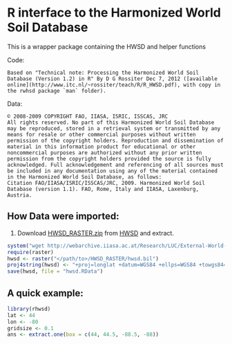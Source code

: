 R interface to the Harmonized World Soil Database
=================================================

This is a wrapper package containing the HWSD and helper functions

Code:

    Based on "Technical note: Processing the Harmonized World Soil Database (Version 1.2) in R" By D G Rossiter Dec 7, 2012 ([available online](http://www.itc.nl/~rossiter/teach/R/R_HWSD.pdf), with copy in the rwhsd package `man` folder).

Data:

    © 2008-2009 COPYRIGHT FAO, IIASA, ISRIC, ISSCAS, JRC 
    All rights reserved. No part of this Harmonized World Soil Database may be reproduced, stored in a retrieval system or transmitted by any means for resale or other commercial purposes without written permission of the copyright holders. Reproduction and dissemination of material in this information product for educational or other noncommercial purposes are authorized without any prior written permission from the copyright holders provided the source is fully acknowledged. Full acknowledgement and referencing of all sources must be included in any documentation using any of the material contained in the Harmonized World Soil Database, as follows:
    Citation FAO/IIASA/ISRIC/ISSCAS/JRC, 2009. Harmonized World Soil Database (version 1.1). FAO, Rome, Italy and IIASA, Laxenburg, Austria.
    


## How Data were imported:

1. Download [HWSD_RASTER.zip](http://webarchive.iiasa.ac.at/Research/LUC/External-World-soil-database/HWSD_Data/HWSD_RASTER.zip) from [HWSD](http://webarchive.iiasa.ac.at/Research/LUC/External-World-soil-database/HTML/HWSD_Data.html?sb=4) and extract.

```r
system("wget http://webarchive.iiasa.ac.at/Research/LUC/External-World-soil-database/HWSD_Data/HWSD_RASTER.zip")
require(raster)
hwsd <- raster("</path/to>/HWSD_RASTER/hwsd.bil")
proj4string(hwsd) <- "+proj=longlat +datum=WGS84 +ellps=WGS84 +towgs84=0,0,0"
save(hwsd, file = "hwsd.RData")
```

## A quick example:

```r
library(rhwsd)
lat <- 44 
lon <- -80 
gridsize <- 0.1
ans <- extract.one(box = c(44, 44.5, -88.5, -88))
```